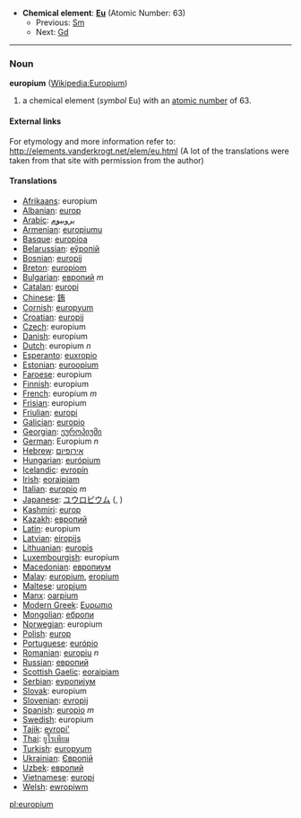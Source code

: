*'''Chemical element''': '''[[Eu]]''' (Atomic Number: 63)
**Previous: [[Samarium|Sm]]
**Next: [[Gadolinium|Gd]]
----
=== Noun ===
'''europium''' ([[en:Europium|Wikipedia:Europium]])

# a chemical element (''symbol'' Eu) with an [[atomic number]] of 63.

====External links====
For etymology and more information refer to:
http://elements.vanderkrogt.net/elem/eu.html
(A lot of the translations were taken from that site with permission from the author)

==== Translations ====
*[[Afrikaans]]: europium
*[[Albanian]]: [[europ]]
*[[Arabic]]: [[يروبيوم]]
*[[Armenian]]: [[europiumu]]
*[[Basque]]: [[europioa]]
*[[Belarussian]]: [[еўропiй]]
*[[Bosnian]]: [[europij]]
*[[Breton]]: [[europiom]]
*[[Bulgarian]]: [[европий]] ''m''
*[[Catalan]]: [[europi]]
*[[Chinese]]: [[銪]]
*[[Cornish]]: [[europyum]]
*[[Croatian]]: [[europij]]
*[[Czech]]: europium
*[[Danish]]: europium
*[[Dutch]]: europium ''n''
*[[Esperanto]]: [[euxropio]]
*[[Estonian]]: [[euroopium]]
*[[Faroese]]: europium
*[[Finnish]]: europium
*[[French]]: europium ''m''
*[[Frisian]]: europium
*[[Friulian]]: [[europi]]
*[[Galician]]: [[europio]]
*[[Georgian]]: [[ეუროპიუმი]]
*[[German]]: Europium ''n''
*[[Hebrew]]: [[אירופיום]]
*[[Hungarian]]: [[európium]]
*[[Icelandic]]: [[evropín]]
*[[Irish]]: [[eoraipiam]]
*[[Italian]]: [[europio]] ''m''
*[[Japanese]]: [[ユウロピウム]] ([[]], )
*[[Kashmiri]]: [[europ]]
*[[Kazakh]]: [[европий]]
*[[Latin]]: europium
*[[Latvian]]: [[eiropijs]]
*[[Lithuanian]]: [[europis]]
*[[Luxembourgish]]: europium
*[[Macedonian]]: [[европиум]]
*[[Malay]]: [[europium]], [[eropium]]
*[[Maltese]]: [[uropjum]]
*[[Manx]]: [[oarpium]]
*[[Modern Greek]]: [[Ευρωπιο]] '' ''
*[[Mongolian]]: [[ебропи]]
*[[Norwegian]]: europium
*[[Polish]]: [[europ]] '' ''
*[[Portuguese]]: [[európio]]
*[[Romanian]]: [[europiu]] ''n''
*[[Russian]]: [[европий]] '' ''
*[[Scottish Gaelic]]: [[eoraipiam]]
*[[Serbian]]: [[еуропиjум]]
*[[Slovak]]: europium
*[[Slovenian]]: [[evropij]]
*[[Spanish]]: [[europio]] ''m''
*[[Swedish]]: europium
*[[Tajik]]: [[evropi']]
*[[Thai]]: [[ยูโรเพียม]]
*[[Turkish]]: [[europyum]]
*[[Ukrainian]]: [[Європiй]]
*[[Uzbek]]: [[европий]]
*[[Vietnamese]]: [[europi]]
*[[Welsh]]: [[ewropiwm]]

[[pl:europium]]